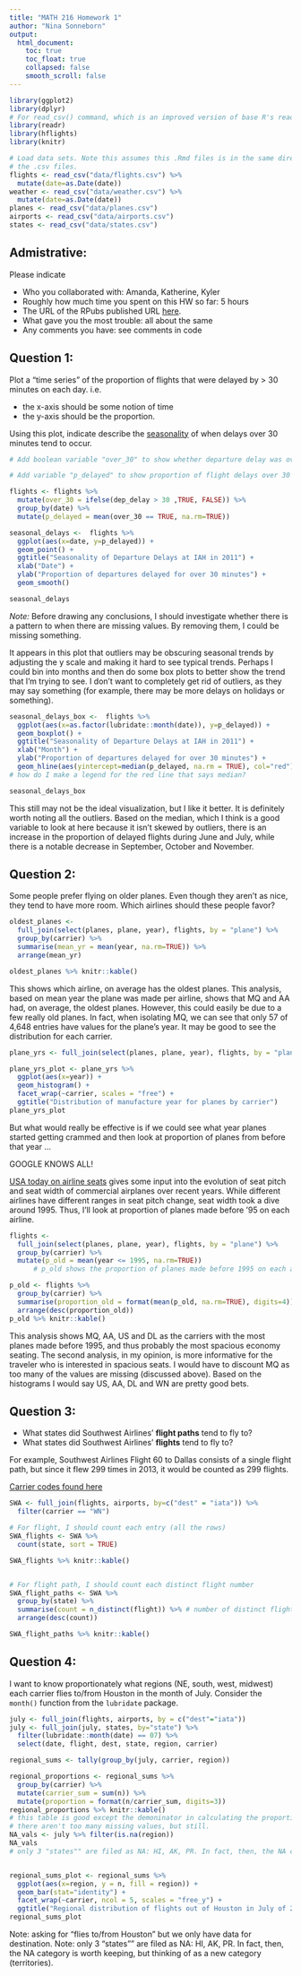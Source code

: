 ```yaml
---
title: "MATH 216 Homework 1"
author: "Nina Sonneborn"
output:
  html_document:
    toc: true
    toc_float: true
    collapsed: false
    smooth_scroll: false
---
```


```r
library(ggplot2)
library(dplyr)
# For read_csv() command, which is an improved version of base R's read.csv()
library(readr)
library(hflights)
library(knitr)

# Load data sets. Note this assumes this .Rmd files is in the same directory as
# the .csv files.
flights <- read_csv("data/flights.csv") %>% 
  mutate(date=as.Date(date))
weather <- read_csv("data/weather.csv") %>% 
  mutate(date=as.Date(date))
planes <- read_csv("data/planes.csv")
airports <- read_csv("data/airports.csv")
states <- read_csv("data/states.csv")
```





## Admistrative:

Please indicate

* Who you collaborated with: Amanda, Katherine, Kyler
* Roughly how much time you spent on this HW so far: 5 hours
* The URL of the RPubs published URL [here](http://rpubs.com/nsonneborn/hw1).
* What gave you the most trouble: all about the same
* Any comments you have: see comments in code





## Question 1:

Plot a "time series" of the proportion of flights that were delayed by > 30 minutes on each day.  i.e.
 
* the x-axis should be some notion of time
* the y-axis should be the proportion.

Using this plot, indicate describe the
[seasonality](https://en.wikipedia.org/wiki/Seasonality) of when delays over 30
minutes tend to occur.

```r
# Add boolean variable "over_30" to show whether departure delay was over 30 min

# Add variable "p_delayed" to show proportion of flight delays over 30 min on each date

flights <- flights %>% 
  mutate(over_30 = ifelse(dep_delay > 30 ,TRUE, FALSE)) %>%
  group_by(date) %>%
  mutate(p_delayed = mean(over_30 == TRUE, na.rm=TRUE))

seasonal_delays <-  flights %>%
  ggplot(aes(x=date, y=p_delayed)) +
  geom_point() +
  ggtitle("Seasonality of Departure Delays at IAH in 2011") +
  xlab("Date") +
  ylab("Proportion of departures delayed for over 30 minutes") + 
  geom_smooth()

seasonal_delays
```
*Note:* Before drawing any conclusions, I should investigate whether there is a pattern to
when there are missing values. By removing them, I could be missing something.

It appears in this plot that outliers may be obscuring seasonal trends by adjusting the y scale and making it hard to see typical trends. Perhaps I could bin into months and then do some box plots to better show the trend that I'm trying to see. I don't want to completely get rid of outliers, as they may say something (for example, there may be more delays on holidays or something).


```r
seasonal_delays_box <-  flights %>%
  ggplot(aes(x=as.factor(lubridate::month(date)), y=p_delayed)) +
  geom_boxplot() +
  ggtitle("Seasonality of Departure Delays at IAH in 2011") +
  xlab("Month") + 
  ylab("Proportion of departures delayed for over 30 minutes") +
  geom_hline(aes(yintercept=median(p_delayed, na.rm = TRUE), col="red"), show.legend = FALSE) 
# how do I make a legend for the red line that says median?

seasonal_delays_box 
```

This still may not be the ideal visualization, but I like it better.
It is definitely worth noting all the outliers. Based on the median, which I think is a good variable to look at here because it isn't skewed by outliers, there is an increase in the proportion of delayed flights during June and July, while there is a notable decrease in September, October and November. 



## Question 2:

Some people prefer flying on older planes.  Even though they aren't as nice,
they tend to have more room.  Which airlines should these people favor?

```r

oldest_planes <-
  full_join(select(planes, plane, year), flights, by = "plane") %>%
  group_by(carrier) %>%
  summarise(mean_yr = mean(year, na.rm=TRUE)) %>%
  arrange(mean_yr) 

oldest_planes %>% knitr::kable()
```

This shows which airline, on average has the oldest planes. 
This analysis, based on mean year the plane was made per airline, shows that MQ and AA had, on average, the oldest planes. However, this could easily be due to a few really old planes. In fact, when isolating MQ, we can see that only 57 of 4,648 entries have values for the plane's year. It may be good to see the distribution for each carrier.

```r
plane_yrs <- full_join(select(planes, plane, year), flights, by = "plane")

plane_yrs_plot <- plane_yrs %>%
  ggplot(aes(x=year)) +
  geom_histogram() +
  facet_wrap(~carrier, scales = "free") +
  ggtitle("Distribution of manufacture year for planes by carrier")
plane_yrs_plot
```


But what would really be effective is if we could see what year planes started getting crammed and then look at proportion of planes from before that year ...

GOOGLE KNOWS ALL!

[USA today on airline seats](http://www.usatoday.com/story/travel/columnist/mcgee/2014/09/24/airplane-reclining-seat-pitch-width/16105491/) gives some input into the evolution of seat pitch and seat width of commercial airplanes over recent years.
While different airlines have different ranges in seat pitch change, seat width took a dive around 1995.
Thus, I'll look at proportion of planes made before '95 on each airline.
```r
flights <- 
  full_join(select(planes, plane, year), flights, by = "plane") %>%
  group_by(carrier) %>%
  mutate(p_old = mean(year <= 1995, na.rm=TRUE))
      # p_old shows the proportion of planes made before 1995 on each airline

p_old <- flights %>%
  group_by(carrier) %>%
  summarise(proportion_old = format(mean(p_old, na.rm=TRUE), digits=4)) %>%
  arrange(desc(proportion_old))
p_old %>% knitr::kable()
```


This analysis shows MQ, AA, US and DL as the carriers with the most planes made before 1995, and thus probably the most spacious economy seating. The second analysis, in my opinion, is more informative for the traveler who is interested in spacious seats. I would have to discount MQ as too many of the values are missing (discussed above). Based on the histograms I would say US, AA, DL and WN are pretty good bets.

## Question 3:

* What states did Southwest Airlines' **flight paths** tend to fly to?
* What states did Southwest Airlines' **flights** tend to fly to?

For example, Southwest Airlines Flight 60 to Dallas consists of a single flight
path, but since it flew 299 times in 2013, it would be counted as 299 flights.

[Carrier codes found here](https://www.census.gov/foreign-trade/reference/codes/aircarrier/acname.txt)
```r
SWA <- full_join(flights, airports, by=c("dest" = "iata")) %>%
  filter(carrier == "WN")

# For flight, I should count each entry (all the rows)
SWA_flights <- SWA %>%
  count(state, sort = TRUE)

SWA_flights %>% knitr::kable()


# For flight path, I should count each distinct flight number 
SWA_flight_paths <- SWA %>%
  group_by(state) %>%
  summarise(count = n_distinct(flight)) %>% # number of distinct flight #'s to each state
  arrange(desc(count))

SWA_flight_paths %>% knitr::kable()
```





## Question 4:

I want to know proportionately what regions (NE, south, west, midwest) each 
carrier flies to/from Houston in the month of July.  Consider the `month()`
function from the `lubridate` package.

```r
july <- full_join(flights, airports, by = c("dest"="iata"))
july <- full_join(july, states, by="state") %>%
  filter(lubridate::month(date) == 07) %>%
  select(date, flight, dest, state, region, carrier) 

regional_sums <- tally(group_by(july, carrier, region))

regional_proportions <- regional_sums %>%
  group_by(carrier) %>%
  mutate(carrier_sum = sum(n)) %>%
  mutate(proportion = format(n/carrier_sum, digits=3))
regional_proportions %>% knitr::kable()
# this table is good except the demoninator in calculating the proportion includes the "NA" region.. 
# there aren't too many missing values, but still.
NA_vals <- july %>% filter(is.na(region))
NA_vals
# only 3 "states"" are filed as NA: HI, AK, PR. In fact, then, the NA category is worth keeping, but thinking of as a new category (territories)


regional_sums_plot <- regional_sums %>%
  ggplot(aes(x=region, y = n, fill = region)) +
  geom_bar(stat="identity") +
  facet_wrap(~carrier, ncol = 5, scales = "free_y") +
  ggtitle("Regional distribution of flights out of Houston in July of 2011")
regional_sums_plot
```


Note: asking for "flies to/from Houston" but we only have data for destination.
Note: only 3 "states"" are filed as NA: HI, AK, PR. In fact, then, the NA category is worth keeping, but thinking of as a new category (territories).


